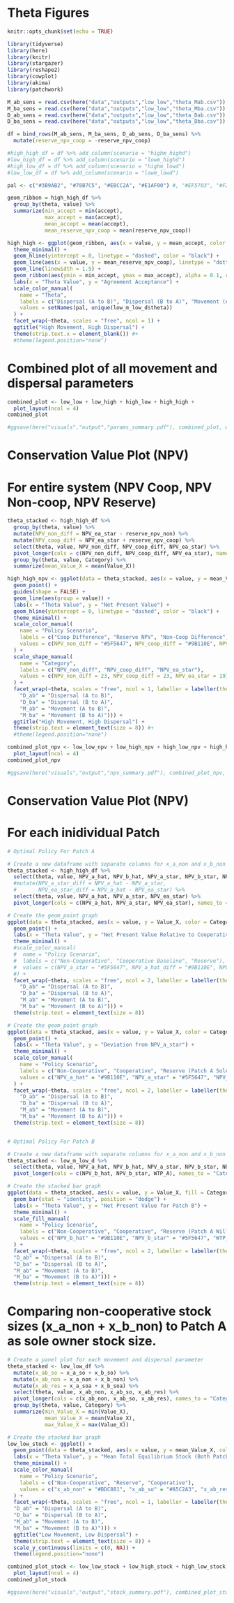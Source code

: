 # Theta Figures

```r
knitr::opts_chunk$set(echo = TRUE)

library(tidyverse)
library(here)
library(knitr)
library(stargazer)
library(reshape2)
library(cowplot)
library(akima)
library(patchwork)
```

```r

M_ab_sens = read.csv(here("data","outputs","low_low","theta_Mab.csv")) %>% add_column(theta = "M_ab") %>% rename(value = M_ab)
M_ba_sens = read.csv(here("data","outputs","low_low","theta_Mba.csv")) %>% add_column(theta = "M_ba") %>% rename(value = M_ba)
D_ab_sens = read.csv(here("data","outputs","low_low","theta_Dab.csv")) %>% add_column(theta = "D_ab") %>% rename(value = D_ab)
D_ba_sens = read.csv(here("data","outputs","low_low","theta_Dba.csv")) %>% add_column(theta = "D_ba") %>% rename(value = D_ba)

df = bind_rows(M_ab_sens, M_ba_sens, D_ab_sens, D_ba_sens) %>% 
  mutate(reserve_npv_coop = -reserve_npv_coop)

#high_high_df = df %>% add_column(scenario = "highm_highd")
#low_high_df = df %>% add_column(scenario = "lowm_highd")
#high_low_df = df %>% add_column(scenario = "highm_lowd")
#low_low_df = df %>% add_column(scenario = "lowm_lowd")

```

```r

pal <- c("#3B9AB2", "#78B7C5", "#EBCC2A", "#E1AF00") #, "#EF5703", "#F21A00", "#A5C2A3", "#BDC881")

geom_ribbon = high_high_df %>% 
  group_by(theta, value) %>% 
  summarize(min_accept = min(accept),
            max_accept = max(accept),
            mean_accept = mean(accept),
            mean_reserve_npv_coop = mean(reserve_npv_coop))

high_high <- ggplot(geom_ribbon, aes(x = value, y = mean_accept, color = theta)) +
  theme_minimal() +
  geom_hline(yintercept = 0, linetype = "dashed", color = "black") +
  geom_line(aes(x = value, y = mean_reserve_npv_coop), linetype = "dotted", color = "black") + # Dotted line represents the 'value' of an agreement (reserve NPV relative to cooperative solution NPV)
  geom_line(linewidth = 1.5) +
  geom_ribbon(aes(ymin = min_accept, ymax = max_accept), alpha = 0.1, color="lightgrey") +
  labs(x = "Theta Value", y = "Agreement Acceptance") +
  scale_color_manual(
    name = "Theta",
    labels = c("Dispersal (A to B)", "Dispersal (B to A)", "Movement (A to B)", "Movement (B to A)"),
    values = setNames(pal, unique(low_m_low_d$theta))
  ) +
  facet_wrap(~theta, scales = "free", ncol = 1) +
  ggtitle("High Movement, High Dispersal") +
  theme(strip.text.x = element_blank()) #+
  #theme(legend.position="none")

```
# Combined plot of all movement and dispersal parameters

```r

combined_plot <- low_low + low_high + high_low + high_high +
  plot_layout(ncol = 4)
combined_plot

#ggsave(here("visuals","output","params_summary.pdf"), combined_plot, width = 14, height = 10)

```

# Conservation Value Plot (NPV)

# For entire system (NPV Coop, NPV Non-coop, NPV Reserve)

```r

theta_stacked <- high_high_df %>%  
  group_by(theta, value) %>% 
  mutate(NPV_non_diff = NPV_ea_star - reserve_npv_non) %>% 
  mutate(NPV_coop_diff = NPV_ea_star + reserve_npv_coop) %>% 
  select(theta, value, NPV_non_diff, NPV_coop_diff, NPV_ea_star) %>% 
  pivot_longer(cols = c(NPV_non_diff, NPV_coop_diff, NPV_ea_star), names_to = "Category", values_to = "Value_X") %>% 
  group_by(theta, value, Category) %>% 
  summarize(mean_Value_X = mean(Value_X))

high_high_npv <- ggplot(data = theta_stacked, aes(x = value, y = mean_Value_X, color = Category, shape = Category)) +
  geom_point() +
  guides(shape = FALSE) +
  geom_line(aes(group = value)) +
  labs(x = "Theta Value", y = "Net Present Value") +
  geom_hline(yintercept = 0, linetype = "dashed", color = "black") +
  theme_minimal() +
  scale_color_manual(
    name = "Policy Scenario",
    labels = c("Coop Difference", "Reserve NPV", "Non-Coop Difference"),
    values = c(NPV_non_diff = "#5F5647", NPV_coop_diff = "#9B110E", NPV_ea_star = "#FAD510")
  ) +
  scale_shape_manual(
    name = "Category",
    labels = c("NPV_non_diff", "NPV_coop_diff", "NPV_ea_star"),
    values = c(NPV_non_diff = 23, NPV_coop_diff = 23, NPV_ea_star = 19)
  ) +
  facet_wrap(~theta, scales = "free", ncol = 1, labeller = labeller(theta = c(
    "D_ab" = "Dispersal (A to B)",
    "D_ba" = "Dispersal (B to A)",
    "M_ab" = "Movement (A to B)",
    "M_ba" = "Movement (B to A)"))) +
  ggtitle("High Movement, High Dispersal") +
  theme(strip.text = element_text(size = 8)) #+
  #theme(legend.position="none")


```
```r

combined_plot_npv <- low_low_npv + low_high_npv + high_low_npv + high_high_npv +
  plot_layout(ncol = 4)
combined_plot_npv

#ggsave(here("visuals","output","npv_summary.pdf"), combined_plot_npv, width = 14, height = 10)

```

# Conservation Value Plot (NPV)

# For each inidividual Patch

```r

# Optimal Policy For Patch A

# Create a new dataframe with separate columns for x_a_non and x_b_non
theta_stacked <- high_high_df %>%  
  select(theta, value, NPV_a_hat, NPV_b_hat, NPV_a_star, NPV_b_star, NPV_ea_star) %>% 
  #mutate(NPV_a_star_diff = NPV_a_hat - NPV_a_star,
  #       NPV_ea_star_diff = NPV_a_hat - NPV_ea_star) %>%
  select(theta, value, NPV_a_hat, NPV_a_star, NPV_ea_star) %>% 
  pivot_longer(cols = c(NPV_a_hat, NPV_a_star, NPV_ea_star), names_to = "Category", values_to = "Value_X")

# Create the geom_point graph
ggplot(data = theta_stacked, aes(x = value, y = Value_X, color = Category)) +
  geom_point() +
  labs(x = "Theta Value", y = "Net Present Value Relative to Cooperative Policy") +
  theme_minimal() +
  #scale_color_manual(
  #  name = "Policy Scenario",
  #  labels = c("Non-Cooperative", "Cooperative Baseline", "Reserve"),
  #  values = c(NPV_a_star = "#5F5647", NPV_a_hat_diff = "#9B110E", NPV_ea_star_diff = "#FAD510")
  #) +
  facet_wrap(~theta, scales = "free", ncol = 2, labeller = labeller(theta = c(
    "D_ab" = "Dispersal (A to B)",
    "D_ba" = "Dispersal (B to A)",
    "M_ab" = "Movement (A to B)",
    "M_ba" = "Movement (B to A)"))) +
  theme(strip.text = element_text(size = 8))

# Create the geom_point graph
ggplot(data = theta_stacked, aes(x = value, y = Value_X, color = Category)) +
  geom_point() +
  labs(x = "Theta Value", y = "Deviation from NPV_a_star") +
  theme_minimal() +
  scale_color_manual(
    name = "Policy Scenario",
    labels = c("Non-Cooperative", "Cooperative", "Reserve (Patch A Sole Owner)"),
    values = c("NPV_a_hat" = "#9B110E", "NPV_a_star" = "#5F5647", "NPV_ea_star" = "#FAD510")
  ) +
  facet_wrap(~theta, scales = "free", ncol = 2, labeller = labeller(theta = c(
    "D_ab" = "Dispersal (A to B)",
    "D_ba" = "Dispersal (B to A)",
    "M_ab" = "Movement (A to B)",
    "M_ba" = "Movement (B to A)"))) +
  theme(strip.text = element_text(size = 8))


# Optimal Policy For Patch B

# Create a new dataframe with separate columns for x_a_non and x_b_non
theta_stacked <- low_m_low_d %>%  
  select(theta, value, NPV_a_hat, NPV_b_hat, NPV_a_star, NPV_b_star, NPV_ea_star, WTP_A) %>% 
  pivot_longer(cols = c(NPV_b_hat, NPV_b_star, WTP_A), names_to = "Category", values_to = "Value_X")

# Create the stacked bar graph
ggplot(data = theta_stacked, aes(x = value, y = Value_X, fill = Category)) +
  geom_bar(stat = "identity", position = "dodge") +
  labs(x = "Theta Value", y = "Net Present Value for Patch B") +
  theme_minimal() +
  scale_fill_manual(
    name = "Policy Scenario",
    labels = c("Non-Cooperative", "Cooperative", "Reserve (Patch A Willingness-to-Pay)"),
    values = c("NPV_b_hat" = "#9B110E", "NPV_b_star" = "#5F5647", "WTP_A" = "#FAD510")
  ) +
  facet_wrap(~theta, scales = "free", ncol = 2, labeller = labeller(theta = c(
  "D_ab" = "Dispersal (A to B)",
  "D_ba" = "Dispersal (B to A)",
  "M_ab" = "Movement (A to B)",
  "M_ba" = "Movement (B to A)"))) +
  theme(strip.text = element_text(size = 8))

```


# Comparing non-cooperative stock sizes (x_a_non + x_b_non) to Patch A as sole owner stock size.

```r

# Create a panel plot for each movement and dispersal parameter
theta_stacked <- low_low_df %>%
  mutate(x_ab_so = x_a_so + x_b_so) %>% 
  mutate(x_ab_non = x_a_non + x_b_non) %>% 
  mutate(x_ab_res = x_a_soa + x_b_soa) %>% 
  select(theta, value, x_ab_non, x_ab_so, x_ab_res) %>% 
  pivot_longer(cols = c(x_ab_non, x_ab_so, x_ab_res), names_to = "Category", values_to = "Value_X") %>% 
  group_by(theta, value, Category) %>% 
  summarize(min_Value_X = min(Value_X),
            mean_Value_X = mean(Value_X),
            max_Value_X = max(Value_X))

# Create the stacked bar graph
low_low_stock <- ggplot() +
  geom_point(data = theta_stacked, aes(x = value, y = mean_Value_X, color = Category)) +
  labs(x = "Theta Value", y = "Mean Total Equilibrium Stock (Both Patches)") +
  theme_minimal() +
  scale_color_manual(
    name = "Policy Scenario",
    labels = c("Non-Cooperative", "Reserve", "Cooperative"),
    values = c("x_ab_non" = "#BDC881", "x_ab_so" = "#A5C2A3", "x_ab_res" = "#EF5703")
  ) +
  facet_wrap(~theta, scales = "free", ncol = 1, labeller = labeller(theta = c(
  "D_ab" = "Dispersal (A to B)",
  "D_ba" = "Dispersal (B to A)",
  "M_ab" = "Movement (A to B)",
  "M_ba" = "Movement (B to A)"))) +
  ggtitle("Low Movement, Low Dispersal") +
  theme(strip.text = element_text(size = 8)) +
  scale_y_continuous(limits = c(0, NA)) +
  theme(legend.position="none") 

```

```r

combined_plot_stock <- low_low_stock + low_high_stock + high_low_stock + high_high_stock +
  plot_layout(ncol = 4)
combined_plot_stock

#ggsave(here("visuals","output","stock_summary.pdf"), combined_plot_stock, width = 14, height = 10)

```
